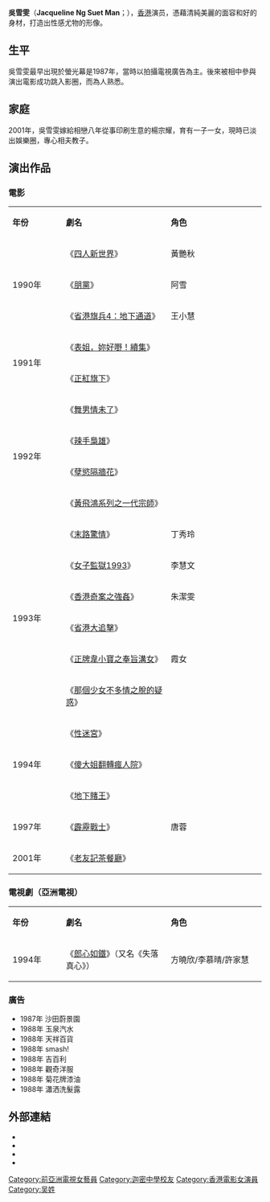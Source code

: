 {{NOT|吳雪文}}
{{藝人
| 姓名 = 吳雪雯
| 類型 = 女藝人
| 圖片 =
| 圖片尺寸 = 
| 圖片簡介 = 
| 本名 = 吳雪雯
| 外文名 = 
| 外文 = 
| 羅馬拼音 = Ng Suet Man
| 英文名 = Jacqueline Ng
| 暱稱 = 雯雯
| 國籍 = {{CNHK}}
| 民族 = [[漢族|漢族]]
| 出生日期 = {{birth date and age|1967|9|22}}
| 出生地點 = {{BHKG}}
| 職業 = [[演員|演員]]
| 語言 = [[粵語|粵語]]、[[英語|英語]]、[[国語|国語]]
| 籍貫 = [[香港|香港]]
| 教育程度 = 中五
| 母校 = [[迦密中學|迦密中學]]
| 宗教信仰 = 
| 配偶 = [[楊宗耀|楊宗耀]]
| 兒女 = 一子一女
| 演奏樂器 = 
| 出身地 = {{BHKG}}
| 出道作 = 《[[黃師傅走天涯|黃師傅走天涯]]》
| 出道日期 = 1989年
| 獎項 = 
| 經紀公司 = 
| 代表作 = 《[[正牌韋小寶之奉旨溝女|正牌韋小寶之奉旨溝女]]》<br>《[[郎心如鐵_(1994年電視劇)|郎心如鐵]]》
| 活躍年代 = 1987年至2000年
| imdb = 0628775
}}
'''吳雪雯'''（''' Jacqueline Ng Suet Man '''；{{bd|1967年|9月22日||}}），[[香港|香港]]演员，憑藉清純美麗的面容和好的身材，打造出性感尤物的形像。

==生平==
吳雪雯最早出現於螢光幕是1987年，當時以拍攝電視廣告為主。後來被相中參與演出電影成功跳入影圈，而為人熟悉。

==家庭==
2001年，吳雪雯嫁給相戀八年從事印刷生意的楊宗耀，育有一子一女，現時已淡出娛樂圈，專心相夫教子。

== 演出作品 ==
=== 電影 ===
{|class="wikitable" width="80%"
|- style="background:pink; color:white" align="center"
|style="width:10%"|'''年份'''||style="width:21%"|'''劇名'''||style="width:19%"|'''角色'''
|-
|rowspan="3"|1990年||《[[四人新世界|四人新世界]]》||黃艷秋
|-
|《[[鐵血騎警II朋黨|朋黨]]》||阿雪
|-
|《[[省港旗兵4：地下通道|省港旗兵4：地下通道]]》||王小慧
|-
|rowspan="2"|1991年||《[[表姐，妳好嘢！續集|表姐，妳好嘢！續集]]》||
|-
|《[[正紅旗下|正紅旗下]]》||
|-
|rowspan="4"|1992年||《[[舞男情未了|舞男情未了]]》||
|-
|《[[辣手梟雄|辣手梟雄]]》||
|-
|《[[孽慾隔牆花|孽慾隔牆花]]》||
|-
|《[[黃飛鴻系列之一代宗師|黃飛鴻系列之一代宗師]]》||
|-
|rowspan="6"|1993年||《[[末路驚情|末路驚情]]》||丁秀玲
|-
|《[[女子監獄1993|女子監獄1993]]》||李慧文
|-
|《[[香港奇案之強姦|香港奇案之強姦]]》||朱潔雯
|-
|《[[省港大追擊|省港大追擊]]》||
|-
|《[[正牌韋小寶之奉旨溝女|正牌韋小寶之奉旨溝女]]》||霞女
|-
|《[[那個少女不多情之脫的疑惑|那個少女不多情之脫的疑惑]]》||
|-	
|rowspan="3"|1994年||《[[性迷宮|性迷宮]]》||
|-
|《[[傻大姐翻轉瘋人院|傻大姐翻轉瘋人院]]》||
|-
|《[[地下賭王|地下賭王]]》||
|-
|1997年||《[[霹靂戰士|霹靂戰士]]》||唐蓉
|-
|2001年||《[[老友記茶餐廳|老友記茶餐廳]]》||
|}

=== 電視劇（亞洲電視） ===
{|class="wikitable" width="80%"
|- style="background:pink; color:white" align="center"
|style="width:10%"|'''年份'''||style="width:21%"|'''劇名'''||style="width:19%"|'''角色'''
|-
|1994年||《[[郎心如鐵_(1994年電視劇)|郎心如鐵]]》（又名《失落真心》）|| 方曉欣/李慕晴/許家慧
|}

=== 廣告 ===
*1987年 沙田蔚景園 
*1988年 玉泉汽水
*1988年 天祥百貨
*1988年 smash!
*1988年 吉百利
*1988年 觀奇洋服
*1988年 菊花牌漆油
*1988年 瀟洒洗髮露

==外部連結==
*{{imdb name|0628775}}
*{{hkmdb name|8246}}
*{{Mtime people|1021967}}
*{{Douban people}}

[[Category:前亞洲電視女藝員|Category:前亞洲電視女藝員]]
[[Category:迦密中學校友|Category:迦密中學校友]]
[[Category:香港電影女演員|Category:香港電影女演員]]
[[Category:吴姓|Category:吴姓]]